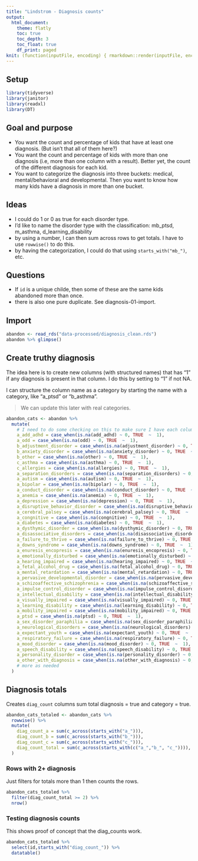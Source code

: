 ```yaml
---
title: "Lindstrom - Diagnosis counts"
output:
  html_document:
    theme: flatly
    toc: true
    toc_depth: 3
    toc_float: true
    df_print: paged
knit: (function(inputFile, encoding) { rmarkdown::render(inputFile, encoding = encoding, output_dir = "docs") })
---
```


## Setup

```r
library(tidyverse)
library(janitor)
library(readxl)
library(DT)
```


## Goal and purpose

- You want the count and percentage of kids that have at least one diagnosis. (But isn’t that all of them here?)
- You want the count and percentage of kids with more than one diagnosis (i.e, more than one column with a result). Better yet, the count of the different diagnosis for each kid.
- You want to categorize the diagnosis into three buckets: medical, mental/behavioral and developmental. Then you want to know how many kids have a diagnosis in more than one bucket.

## Ideas

- I could do 1 or 0 as true for each disorder type.
- I'd like to name the disorder type with the classification: mb_ptsd, m_asthma, d_learning_disability
- by using a number, I can then sum across rows to get totals. I have to use `rowwise()` to do this.
- by having the categorization, I could do that using `starts_with("mb_")`, etc.


## Questions

- If `id` is a unique childe, then some of these are the same kids abandoned more than once.
- there is also one pure duplicate. See diagnosis-01-import.

## Import

```r
abandon <- read_rds("data-processed/diagnosis_clean.rds")
abandon %>% glimpse()
```


## Create truthy diagnosis

The idea here is to create new columns (with structured names) that has "1" if any diagnosis is present in that column. I do this by setting to "1" if not NA.

I can structure the column name as a category by starting the name with a category, like "a_ptsd" or "b_asthma".

> We can update this later with real categories.

```r
abandon_cats <- abandon %>% 
  mutate(
    # I need to do some checking on this to make sure I have each column
    a_add_adhd = case_when(is.na(add_adhd) ~ 0, TRUE  ~  1),
    a_odd = case_when(is.na(odd) ~ 0, TRUE  ~  1),
    b_adjustment_disorder = case_when(is.na(adjustment_disorder) ~ 0, TRUE  ~  1),
    b_anxiety_disorder = case_when(is.na(anxiety_disorder) ~ 0, TRUE  ~  1),
    b_other = case_when(is.na(other) ~ 0, TRUE  ~  1),
    c_asthma = case_when(is.na(asthma) ~ 0, TRUE  ~  1),
    c_allergies = case_when(is.na(allergies) ~ 0, TRUE  ~  1),
    a_separation_disorders = case_when(is.na(separation_disorders) ~ 0, TRUE  ~  1),
    a_autism = case_when(is.na(autism) ~ 0, TRUE  ~  1),
    a_bipolar = case_when(is.na(bipolar) ~ 0, TRUE  ~  1),
    a_conduct_disorder = case_when(is.na(conduct_disorder) ~ 0, TRUE  ~  1),
    a_anemia = case_when(is.na(anemia) ~ 0, TRUE  ~  1),
    a_depression = case_when(is.na(depression) ~ 0, TRUE  ~  1),
    a_disruptive_behavior_disorder = case_when(is.na(disruptive_behavior_disorder) ~ 0, TRUE  ~  1),
    a_cerebral_palsey = case_when(is.na(cerebral_palsey) ~ 0, TRUE  ~  1),
    a_congnitive = case_when(is.na(congnitive) ~ 0, TRUE  ~  1),
    a_diabetes = case_when(is.na(diabetes) ~ 0, TRUE  ~  1),
    a_dysthymic_disorder = case_when(is.na(dysthymic_disorder) ~ 0, TRUE  ~  1),
    a_disassociative_disorders = case_when(is.na(disassociative_disorders) ~ 0, TRUE  ~  1),
    a_failure_to_thrive = case_when(is.na(failure_to_thrive) ~ 0, TRUE  ~  1),
    a_downs_syndrome = case_when(is.na(downs_syndrome) ~ 0, TRUE  ~  1),
    a_enuresis_encopresis = case_when(is.na(enuresis_encopresis) ~ 0, TRUE  ~  1),
    a_emotionally_disturbed = case_when(is.na(emotionally_disturbed) ~ 0, TRUE  ~  1),
    a_hearing_impaired = case_when(is.na(hearing_impaired) ~ 0, TRUE  ~  1),
    a_fetal_alcohol_drug = case_when(is.na(fetal_alcohol_drug) ~ 0, TRUE  ~  1),
    a_mental_retardation = case_when(is.na(mental_retardation) ~ 0, TRUE  ~  1),
    a_pervasive_developmental_disorder = case_when(is.na(pervasive_developmental_disorder) ~ 0, TRUE  ~  1),
    a_schizoaffective_schizophrenia = case_when(is.na(schizoaffective_schizophrenia) ~ 0, TRUE  ~  1),
    a_impulse_control_disorder = case_when(is.na(impulse_control_disorder) ~ 0, TRUE  ~  1),
    a_intellectual_disability = case_when(is.na(intellectual_disability) ~ 0, TRUE  ~  1),
    a_visually_impaired = case_when(is.na(visually_impaired) ~ 0, TRUE  ~  1),
    a_learning_disability = case_when(is.na(learning_disability) ~ 0, TRUE  ~  1),
    a_mobility_impaired = case_when(is.na(mobility_impaired) ~ 0, TRUE  ~  1),
    a_ptsd = case_when(is.na(ptsd) ~ 0, TRUE  ~  1),
    a_sex_disorder_paraphilia = case_when(is.na(sex_disorder_paraphilia) ~ 0, TRUE  ~  1),
    a_neurological_disorders = case_when(is.na(neurological_disorders) ~ 0, TRUE  ~  1),
    a_expectant_youth = case_when(is.na(expectant_youth) ~ 0, TRUE  ~  1),
    a_respiratory_failure = case_when(is.na(respiratory_failure) ~ 0, TRUE  ~  1),
    a_mood_disorder = case_when(is.na(mood_disorder) ~ 0, TRUE  ~  1),
    a_speech_disability = case_when(is.na(speech_disability) ~ 0, TRUE  ~  1),
    a_personality_disorder = case_when(is.na(personality_disorder) ~ 0, TRUE  ~  1),
    a_other_with_diagnosis = case_when(is.na(other_with_diagnosis) ~ 0, TRUE  ~  1),
    # more as needed
  )
```

## Diagnosis totals

Creates `diag_count` columns sum total diagnosis = true and category = true.

```r
abandon_cats_totaled <- abandon_cats %>% 
  rowwise() %>% 
  mutate(
    diag_count_a = sum(c_across(starts_with("a_"))),
    diag_count_b = sum(c_across(starts_with("b_"))),
    diag_count_c = sum(c_across(starts_with("c_"))),
    diag_count_total = sum(c_across(starts_with(c("a_","b_", "c_")))),
  )
```


### Rows with 2+ diagnosis

Just filters for totals more than 1 then counts the rows.

```r
abandon_cats_totaled %>% 
  filter(diag_count_total >= 2) %>% 
  nrow()
```

### Testing diagnosis counts

This shows proof of concept that the diag_counts work.

```r
abandon_cats_totaled %>% 
  select(id,starts_with("diag_count_")) %>% 
  datatable()
```

